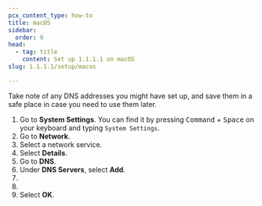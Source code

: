 ```yaml
---
pcx_content_type: how-to
title: macOS
sidebar:
  order: 9
head:
  - tag: title
    content: Set up 1.1.1.1 on macOS
slug: 1.1.1.1/setup/macos

---
```



Take note of any DNS addresses you might have set up, and save them in a safe place in case you need to use them later.

1. Go to **System Settings**. You can find it by pressing <kbd>Command</kbd> + <kbd>Space</kbd> on your keyboard and typing `System Settings`.
2. Go to **Network**.
3. Select a network service.
4. Select **Details**.
5. Go to **DNS**.
6. Under **DNS Servers**, select **Add**.
7. <Render file="all-ipv4" />
8. <Render file="all-ipv6" />
9. Select **OK**.

<Render file="captive-portals" />

<Render file="encrypted" />
